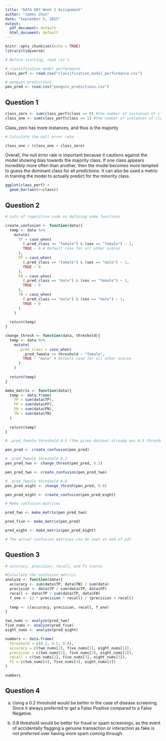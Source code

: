 ```yaml
---
title: "DATA 607 Week 2 Assignment"
author: "James Chun"
date: "September 5, 2025"
output:
  pdf_document: default
  html_document: default
---
```


```r
knitr::opts_chunk$set(echo = TRUE)
library(tidyverse)
```


```r
# Before starting, read csv's

# classification model performance
class_perf <- read.csv("classification_model_performance.csv")

# penguin_predictions
pen_pred <- read.csv("penguin_predictions.csv")

```


## Question 1

```r

class_zero <- sum(class_perf$class == 0) #the number of instances of class 1
class_one <- sum(class_perf$class == 1) #the number of instances of class 0

```

Class_zero has more instances, and thus is the majority


```r
# Calculate the null error rate

class_one / (class_one + class_zero) 
```

Overall, the null error rate is important because it cautions against the model showing bias towards the majority class. If one class appears incredibly more often than another, then the model becomes more tempted to guess the dominant class for all predictions. It can also be used a metric in training the model to actually predict for the minority class. 


```r
ggplot(class_perf) + 
  geom_bar(aes(x=class))
```


## Question 2

```r
# Lots of repetitive code so defining some functions

create_confusion <- function(data){
  temp <- data %>%
    mutate(
      TP = case_when(
        (.pred_class == "female") & (sex == "female") ~ 1,
        TRUE ~ 0 # Default case for all other scores
      ),
      FP = case_when(
        (.pred_class == "female") & (sex == "male") ~ 1,
        TRUE ~ 0
      ),
      FN = case_when(
        (.pred_class == "male") & (sex == "female") ~ 1,
        TRUE ~ 0
      ),
      TN = case_when(
        (.pred_class == "male") & (sex == "male") ~ 1,
        TRUE ~ 0
      )
    )
  
  return(temp)
}

change_thresh <- function(data, threshold){
  temp <- data %>%
    mutate(
      .pred_class = case_when(
        .pred_female >= threshold ~ "female",
        TRUE ~ "male" # Default case for all other scores
      )
    )
  
  return(temp)
}

make_matrix <- function(data){
  temp <- data.frame(
    TP = sum(data$TP),
    FP = sum(data$FP),
    FN = sum(data$FN),
    TN = sum(data$TN)
  )
  
  return(temp)
}
```



```r
# .pred_female threshold 0.5 (the given dataset already ues 0.5 threshold)

pen_pred <- create_confusion(pen_pred)
```


```r
# .pred_female threshold 0.2
pen_pred_two <- change_thresh(pen_pred, 0.2)

pen_pred_two <- create_confusion(pen_pred_two)
```

```r
# .pred_female threshold 0.8
pen_pred_eight <- change_thresh(pen_pred, 0.8)

pen_pred_eight <- create_confusion(pen_pred_eight)
```

```r
# Make confusion matrices

pred_two <- make_matrix(pen_pred_two)

pred_five <- make_matrix(pen_pred)

pred_eight <- make_matrix(pen_pred_eight)

# The actual confusion matrices can be seen at end of pdf
```

## Question 3

```r
# accuracy, precision, recall, and F1 scores

#Caluclate the confusion metrics
analyze <- function(data){
  accuracy <- sum(data$TP, data$TN) / sum(data)
  precision <- data$TP / sum(data$TP, data$FP)
  recall <- data$TP / sum(data$TP, data$FN)
  f_one <- (2 * precision * recall) / (precision + recall)
  
  temp <- c(accuracy, precision, recall, f_one)
}

two_nums <- analyze(pred_two)
five_nums <- analyze(pred_five)
eight_nums <- analyze(pred_eight)

numbers <- data.frame(
  threshold = c(0.2, 0.5, 0.8),
  accuracy = c(two_nums[1], five_nums[1], eight_nums[1]),
  precision = c(two_nums[2], five_nums[2], eight_nums[2]),
  recall = c(two_nums[3], five_nums[3], eight_nums[3]),
  F1 = c(two_nums[4], five_nums[4], eight_nums[4])
)

numbers
```


## Question 4

a) Using a 0.2 threshold would be better in the case of disease screening. Since it always preferred to get a False Positive compared to a False Negative.

b) 0.8 threshold would be better for fraud or spam screenings, as the event of accidentally flagging a genuine transaction or interaction as fake is not preferred over having more spam coming through. 